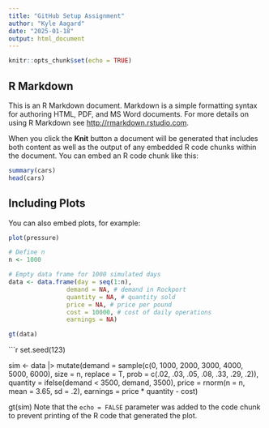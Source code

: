 ---
title: "GitHub Setup Assignment"
author: "Kyle Aagard"
date: "2025-01-18"
output: html_document
---

```{r setup, include=FALSE}
knitr::opts_chunk$set(echo = TRUE)
```

## R Markdown

This is an R Markdown document. Markdown is a simple formatting syntax for authoring HTML, PDF, and MS Word documents. For more details on using R Markdown see <http://rmarkdown.rstudio.com>.

When you click the **Knit** button a document will be generated that includes both content as well as the output of any embedded R code chunks within the document. You can embed an R code chunk like this:

```{r cars}
summary(cars)
head(cars)
```

## Including Plots

You can also embed plots, for example:

```{r pressure, echo=FALSE}
plot(pressure)
```
```{r}
# Define n
n <- 1000

# Empty data frame for 1000 simulated days
data <- data.frame(day = seq(1:n),
                demand = NA, # demand in Rockport
                quantity = NA, # quantity sold
                price = NA, # price per pound
                cost = 10000, # cost of daily operations
                earnings = NA) 

gt(data)

```

```{r}

set.seed(123)

sim <- data |>
  mutate(demand = sample(c(0, 1000, 2000, 3000, 4000, 5000, 6000),
                         size = n,
                         replace = T,
                         prob = c(.02, .03, .05, .08, .33, .29, .2)),
         quantity = ifelse(demand < 3500, demand, 3500),
         price = rnorm(n = n, mean = 3.65, sd = .2),
         earnings = price * quantity - cost)

gt(sim)
Note that the `echo = FALSE` parameter was added to the code chunk to prevent printing of the R code that generated the plot.

